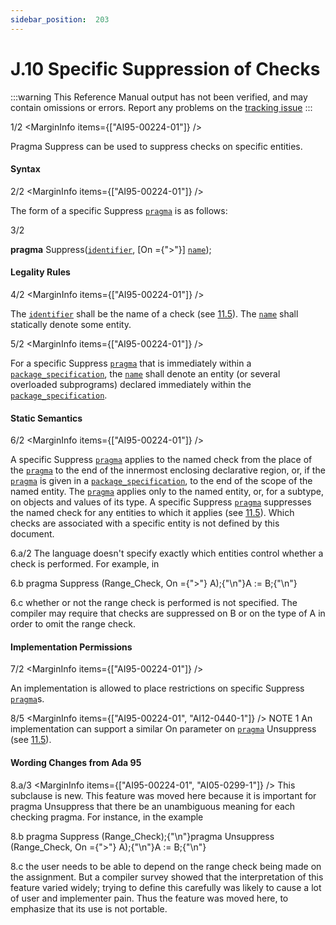 ```yaml
---
sidebar_position:  203
---
```


# J.10 Specific Suppression of Checks

:::warning
This Reference Manual output has not been verified,
and may contain omissions or errors.
Report any problems on the [tracking issue](https://github.com/ada-lang-io/ada-lang-io/issues/20)
:::


<MarginText>1/2</MarginText>
<MarginInfo items={["AI95-00224-01"]} />
<p>Pragma Suppress can be used to suppress checks on specific entities. <br /></p>


#### Syntax

<MarginText>2/2</MarginText>
<MarginInfo items={["AI95-00224-01"]} />
<p>The form of a specific Suppress <code><a href="../AA-2/AA-2.8#S0019">pragma</a></code> is as follows: <br /></p>

<MarginText>3/2</MarginText>
<p>  <strong>pragma</strong> Suppress(<code><a href="../AA-2/AA-2.3#S0002">identifier</a></code>, [On ={">"}] <code><a href="../AA-4/AA-4.1#S0091">name</a></code>); <br /></p>


#### Legality Rules

<MarginText>4/2</MarginText>
<MarginInfo items={["AI95-00224-01"]} />
<p>The <code><a href="../AA-2/AA-2.3#S0002">identifier</a></code> shall be the name of a check (see <a href="../AA-11/AA-11.5">11.5</a>). The <code><a href="../AA-4/AA-4.1#S0091">name</a></code> shall statically denote some entity.<br /></p>

<MarginText>5/2</MarginText>
<MarginInfo items={["AI95-00224-01"]} />
<p>For a specific Suppress <code><a href="../AA-2/AA-2.8#S0019">pragma</a></code> that is immediately within a <code><a href="../AA-7/AA-7.1#S0230">package_specification</a></code>, the <code><a href="../AA-4/AA-4.1#S0091">name</a></code> shall denote an entity (or several overloaded subprograms) declared immediately within the <code><a href="../AA-7/AA-7.1#S0230">package_specification</a></code>. <br /></p>


#### Static Semantics

<MarginText>6/2</MarginText>
<MarginInfo items={["AI95-00224-01"]} />
<p>A specific Suppress <code><a href="../AA-2/AA-2.8#S0019">pragma</a></code> applies to the named check from the place of the <code><a href="../AA-2/AA-2.8#S0019">pragma</a></code> to the end of the innermost enclosing declarative region, or, if the <code><a href="../AA-2/AA-2.8#S0019">pragma</a></code> is given in a <code><a href="../AA-7/AA-7.1#S0230">package_specification</a></code>, to the end of the scope of the named entity. The <code><a href="../AA-2/AA-2.8#S0019">pragma</a></code> applies only to the named entity, or, for a subtype, on objects and values of its type. A specific Suppress <code><a href="../AA-2/AA-2.8#S0019">pragma</a></code> suppresses the named check for any entities to which it applies (see <a href="../AA-11/AA-11.5">11.5</a>). Which checks are associated with a specific entity is not defined by this document.<br /></p>

<MarginText>6.a/2</MarginText>
<Admonition type="aarm" aarm="discussion" title="Discussion: ">
<strong></strong>The language doesn't specify exactly which entities control whether a check is performed. For example, in <br /></Admonition>

<MarginText>6.b</MarginText>
<CodeBlock language="ada">
pragma Suppress (Range_Check, On ={">"} A);{"\n"}A := B;{"\n"}

</CodeBlock>
<MarginText>6.c</MarginText>
<Admonition type="aarm" aarm="note" title="Note: ">
whether or not the range check is performed is not specified. The compiler may require that checks are suppressed on B or on the type of A in order to omit the range check. <br /></Admonition>


#### Implementation Permissions

<MarginText>7/2</MarginText>
<MarginInfo items={["AI95-00224-01"]} />
<p>An implementation is allowed to place restrictions on specific Suppress <code><a href="../AA-2/AA-2.8#S0019">pragma</a></code>s. <br /></p>

<MarginText>8/5</MarginText>
<MarginInfo items={["AI95-00224-01", "AI12-0440-1"]} />
<Admonition type="aarm" aarm="note" title="Note: ">
NOTE 1   An implementation can  support a similar On parameter on <code><a href="../AA-2/AA-2.8#S0019">pragma</a></code> Unsuppress (see <a href="../AA-11/AA-11.5">11.5</a>). <br /></Admonition>


#### Wording Changes from Ada 95

<MarginText>8.a/3</MarginText>
<MarginInfo items={["AI95-00224-01", "AI05-0299-1"]} />
<Admonition type="aarm" aarm="note" title="Note: ">
This subclause is new. This feature was moved here because it is important for pragma Unsuppress that there be an unambiguous meaning for each checking pragma. For instance, in the example <br /></Admonition>

<MarginText>8.b</MarginText>
<CodeBlock language="ada">
pragma Suppress (Range_Check);{"\n"}pragma Unsuppress (Range_Check, On ={">"} A);{"\n"}A := B;{"\n"}

</CodeBlock>
<MarginText>8.c</MarginText>
<Admonition type="aarm" aarm="note" title="Note: ">
the user needs to be able to depend on the range check being made on the assignment. But a compiler survey showed that the interpretation of this feature varied widely; trying to define this carefully was likely to cause a lot of user and implementer pain. Thus the feature was moved here, to emphasize that its use is not portable. <br /></Admonition>

